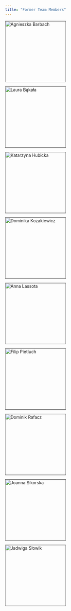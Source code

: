 ```yaml
---
title: "Former Team Members"
---
```


::: {layout-ncol=5}
[![Agnieszka Barbach](fig/github.png "Agnieszka Barbach"){width=200}]()

[![Laura Bąkała](fig/github.png "Laura Bąkała"){width=200}]()

[![Katarzyna Hubicka](fig/github.png "Katarzyna Hubicka"){width=200}]()

[![Dominika Kozakiewicz](fig/github.png "Dominika Kozakiewicz"){width=200}]()

[![Anna Lassota](fig/github.png "Anna Lassota"){width=200}]()

[![Filip Pietluch](fig/github.png "Filip Pietluch"){width=200}]()

[![Dominik Rafacz](fig/github.png "Dominik Rafacz"){width=200}]()

[![Joanna Sikorska](fig/github.png "Joanna Sikorska"){width=200}]()

[![Jadwiga Słowik](fig/github.png "Jadwiga Słowik"){width=200}]()

:::
